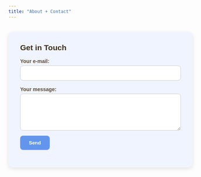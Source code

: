 ```yaml
---
title: "About + Contact"
---
```



<div>
<script src="https://formspree.io/js/formbutton-v1.min.js" defer></script>
<script>
  /* paste this line in verbatim */
  window.formbutton=window.formbutton||function(){(formbutton.q=formbutton.q||[]).push(arguments)};
  /* customize formbutton below*/    
  formbutton("create", {
    action: "https://formspree.io/f/xvgaevaj",
    title: "How can we help?",
    fields: [
      {
        type: "email",
        label: "E-mail:",
        name: "email",
        required: true,
        placeholder: "your@email.com"
      },
      {
        type: "textarea",
        label: "Message:",
        name: "message",
        placeholder: "What's on your mind?",
      },
      { type: "submit" }      
    ],
    styles: {
      title: {
        backgroundColor: "gray"
      },
      button: {
        backgroundColor: "gray"
      }
    }
  });
</script>

<form
  action="https://formspree.io/f/xvgaevaj"
  method="POST"
  style="max-width: 600px; margin: 2rem auto; padding: 2rem; background-color: #F0F4FF; border-radius: 12px; box-shadow: 0 4px 12px rgba(0,0,0,0.1); font-family: sans-serif;"
>
  <h2 style="margin-top: 0; color: #3a2d1b;">Get in Touch</h2>

  <label style="display: block; margin-bottom: 1rem;">
    <span style="display: block; font-weight: 600; color: #5c4a36; margin-bottom: 0.25rem;">Your e-mail:</span>
    <input
      type="email"
      name="email"
      required
      style="width: 100%; padding: 0.75rem; border: 1px solid #ccc; border-radius: 8px;"
    >
  </label>

  <label style="display: block; margin-bottom: 1rem;">
    <span style="display: block; font-weight: 600; color: #5c4a36; margin-bottom: 0.25rem;">Your message:</span>
    <textarea
      name="message"
      rows="5"
      required
      style="width: 100%; padding: 0.75rem; border: 1px solid #ccc; border-radius: 8px; resize: vertical;"
    ></textarea>
  </label>

  <button
  class="submit-button"
    type="submit"
  >
    Send
  </button>
</form>
</div>

<style>
.submit-button {
  background-color: cornflowerblue;
  color: white;
  padding: 0.75rem 1.5rem;
  border: none;
  border-radius: 8px;
  font-weight: bold;
  cursor: pointer;
  transition: background-color 0.3s ease;
}

.submit-button:hover {
  background-color: #4A78C2;
}
</style>